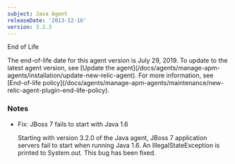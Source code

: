 ```yaml
---
subject: Java Agent
releaseDate: '2013-12-16'
version: 3.2.3
---
```


End of Life

<Callout variant="important">
  The end-of-life date for this agent version is July 29, 2019. To update to the latest agent version, see [Update the agent](/docs/agents/manage-apm-agents/installation/update-new-relic-agent). For more information, see [End-of-life policy](/docs/agents/manage-apm-agents/maintenance/new-relic-agent-plugin-end-life-policy).
</Callout>

### Notes

* Fix: JBoss 7 fails to start with Java 1.6

  Starting with version 3.2.0 of the Java agent, JBoss 7 application servers fail to start when running Java 1.6. An IllegalStateException is printed to System.out. This bug has been fixed.
